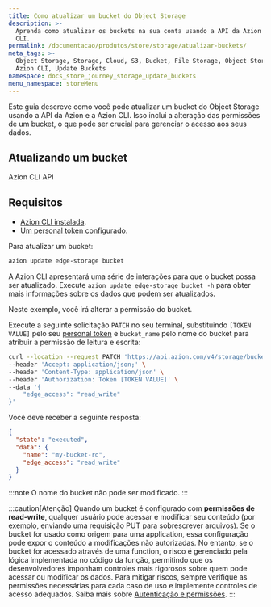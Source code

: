 ```yaml
---
title: Como atualizar um bucket do Object Storage
description: >-
  Aprenda como atualizar os buckets na sua conta usando a API da Azion e a Azion
  CLI.
permalink: /documentacao/produtos/store/storage/atualizar-buckets/
meta_tags: >-
  Object Storage, Storage, Cloud, S3, Bucket, File Storage, Object Storage, API,
  Azion CLI, Update Buckets
namespace: docs_store_journey_storage_update_buckets
menu_namespace: storeMenu
---
```



Este guia descreve como você pode atualizar um bucket do Object Storage usando a API da Azion e a Azion CLI. Isso inclui a alteração das permissões de um bucket, o que pode ser crucial para gerenciar o acesso aos seus dados.

## Atualizando um bucket

<Tabs client:visible>
    <Fragment slot="tab.cli">Azion CLI</Fragment>
    <Fragment slot="tab.api">API</Fragment>

<Fragment slot="panel.cli">

## Requisitos

- [Azion CLI instalada](/pt-br/documentacao/produtos/azion-cli/visao-geral/#instalar-a-azion-cli). 
- [Um personal token configurado](/pt-br/documentacao/devtools/cli/globals/#token).

Para atualizar um bucket:

```bash 
azion update edge-storage bucket
```
A Azion CLI apresentará uma série de interações para que o bucket possa ser atualizado. Execute `azion update edge-storage bucket -h` para obter mais informações sobre os dados que podem ser atualizados.

</Fragment>

<Fragment slot="panel.api">
Neste exemplo, você irá alterar a permissão do bucket.
 
Execute a seguinte solicitação `PATCH` no seu terminal, substituindo `[TOKEN VALUE]` pelo seu [personal token](/pt-br/documentacao/produtos/guias/personal-tokens/) e `bucket_name` pelo nome do bucket para atribuir a permissão de leitura e escrita:

```bash
curl --location --request PATCH 'https://api.azion.com/v4/storage/buckets/<bucket_name>' \
--header 'Accept: application/json;' \
--header 'Content-Type: application/json' \
--header 'Authorization: Token [TOKEN VALUE]' \
--data '{
    "edge_access": "read_write"
}'
```

Você deve receber a seguinte resposta:

```json
{
  "state": "executed",
  "data": {
    "name": "my-bucket-ro",
    "edge_access": "read_write"
  }
}
```

:::note 
O nome do bucket não pode ser modificado.
:::

</Fragment>

</Tabs>

:::caution[Atenção]
Quando um bucket é configurado com **permissões de read-write**, qualquer usuário pode acessar e modificar seu conteúdo (por exemplo, enviando uma requisição PUT para sobrescrever arquivos). Se o bucket for usado como origem para uma application, essa configuração pode expor o conteúdo a modificações não autorizadas. No entanto, se o bucket for acessado através de uma function, o risco é gerenciado pela lógica implementada no código da função, permitindo que os desenvolvedores imponham controles mais rigorosos sobre quem pode acessar ou modificar os dados. Para mitigar riscos, sempre verifique as permissões necessárias para cada caso de uso e implemente controles de acesso adequados. Saiba mais sobre [Autenticação e permissões](/pt-br/documentacao/produtos/gestao-de-contas/teams-permissions/). 
:::
